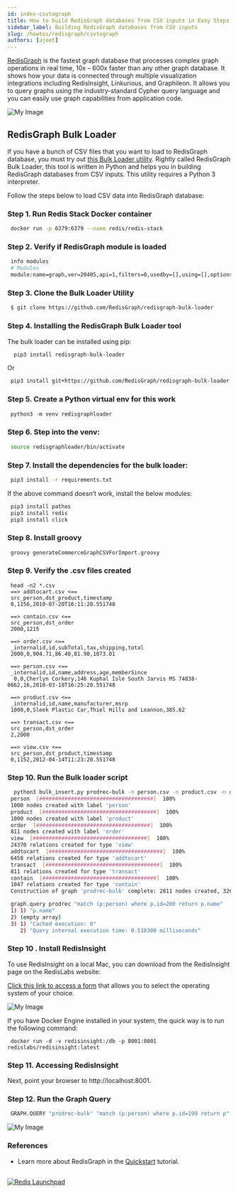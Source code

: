 ```yaml
---
id: index-csvtograph
title: How to build RedisGraph databases from CSV inputs in Easy Steps
sidebar_label: Building RedisGraph databases from CSV inputs
slug: /howtos/redisgraph/csvtograph
authors: [ajeet]
---
```



<GraphEol />
<Authors frontMatter={frontMatter} />

[RedisGraph](https://redis.com/modules/redis-graph/) is the fastest graph database that processes complex graph operations in real time, 10x – 600x faster than any other graph database. It shows how your data is connected through multiple visualization integrations including RedisInsight, Linkurious, and Graphileon.
It allows you to query graphs using the industry-standard Cypher query language and you can easily use graph capabilities from application code.

![My Image](redisgraph_preview.png)

## RedisGraph Bulk Loader

If you have a bunch of CSV files that you want to load to RedisGraph database, you must try out [this Bulk Loader utility](https://github.com/RedisGraph/redisgraph-bulk-loader). Rightly called RedisGraph Bulk Loader, this tool is written in Python and helps you in building RedisGraph databases from CSV inputs. This utility requires a Python 3 interpreter.

Follow the steps below to load CSV data into RedisGraph database:

### Step 1. Run Redis Stack Docker container

```bash
 docker run -p 6379:6379 --name redis/redis-stack
```

### Step 2. Verify if RedisGraph module is loaded

```bash
 info modules
 # Modules
 module:name=graph,ver=20405,api=1,filters=0,usedby=[],using=[],options=[]
```

### Step 3. Clone the Bulk Loader Utility

```bash
 $ git clone https://github.com/RedisGraph/redisgraph-bulk-loader
```

### Step 4. Installing the RedisGraph Bulk Loader tool

The bulk loader can be installed using pip:

```bash
  pip3 install redisgraph-bulk-loader
```

Or

```bash
 pip3 install git+https://github.com/RedisGraph/redisgraph-bulk-loader.git@master
```

### Step 5. Create a Python virtual env for this work

```python
 python3 -m venv redisgraphloader
```

### Step 6. Step into the venv:

```bash
 source redisgraphloader/bin/activate
```

### Step 7. Install the dependencies for the bulk loader:

```bash
 pip3 install -r requirements.txt
```

If the above command doesn’t work, install the below modules:

```bash
 pip3 install pathos
 pip3 install redis
 pip3 install click
```

### Step 8. Install groovy

```bash
 groovy generateCommerceGraphCSVForImport.groovy
```

### Step 9. Verify the .csv files created

```
 head -n2 *.csv
 ==> addtocart.csv <==
 src_person,dst_product,timestamp
 0,1156,2010-07-20T16:11:20.551748

 ==> contain.csv <==
 src_person,dst_order
 2000,1215

 ==> order.csv <==
 _internalid,id,subTotal,tax,shipping,total
 2000,0,904.71,86.40,81.90,1073.01

 ==> person.csv <==
 _internalid,id,name,address,age,memberSince
  0,0,Cherlyn Corkery,146 Kuphal Isle South Jarvis MS 74838-0662,16,2010-03-18T16:25:20.551748

 ==> product.csv <==
 _internalid,id,name,manufacturer,msrp
 1000,0,Sleek Plastic Car,Thiel Hills and Leannon,385.62

 ==> transact.csv <==
 src_person,dst_order
 2,2000

 ==> view.csv <==
 src_person,dst_product,timestamp
 0,1152,2012-04-14T11:23:20.551748
```

### Step 10. Run the Bulk loader script

```bash
  python3 bulk_insert.py prodrec-bulk -n person.csv -n product.csv -n order.csv -r view.csv -r addtocart.csv -r transact.csv -r contain.csv
 person  [####################################]  100%
 1000 nodes created with label 'person'
 product  [####################################]  100%
 1000 nodes created with label 'product'
 order  [####################################]  100%
 811 nodes created with label 'order'
 view  [####################################]  100%
 24370 relations created for type 'view'
 addtocart  [####################################]  100%
 6458 relations created for type 'addtocart'
 transact  [####################################]  100%
 811 relations created for type 'transact'
 contain  [####################################]  100%
 1047 relations created for type 'contain'
 Construction of graph 'prodrec-bulk' complete: 2811 nodes created, 32686 relations created in 1.021761 seconds
```

```bash
 graph.query prodrec "match (p:person) where p.id=200 return p.name"
 1) 1) "p.name"
 2) (empty array)
 3) 1) "Cached execution: 0"
    2) "Query internal execution time: 0.518300 milliseconds"
```

### Step 10 . Install RedisInsight

To use RedisInsight on a local Mac, you can download from the RedisInsight page on the RedisLabs website:

[Click this link to access a form](https://redis.com/redis-enterprise/redis-insight/#insight-form) that allows you to select the operating system of your choice.

![My Image](redisinsight.png)

If you have Docker Engine installed in your system, the quick way is to run the following command:

```
 docker run -d -v redisinsight:/db -p 8001:8001 redislabs/redisinsight:latest
```

### Step 11. Accessing RedisInsight

Next, point your browser to http://localhost:8001.

### Step 12. Run the Graph Query

```bash
 GRAPH.QUERY "prodrec-bulk" "match (p:person) where p.id=199 return p"
```

![My Image](redisgraph_redisinsight_csvtograph.png)

### References

- Learn more about RedisGraph in the [Quickstart](https://oss.redis.com/redisgraph/) tutorial.

##

<div>
  <a
    href="https://launchpad.redis.com"
    target="_blank"
    rel="noopener"
    className="link">
    <img
      src="/img/launchpad.png"
      className="thumb"
      loading="lazy"
      alt="Redis Launchpad"
    />
  </a>
</div>
